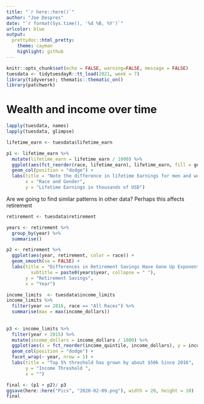 ```yaml
---
title: "`r here::here()`"
author: "Joe Despres"
date: "`r format(Sys.time(), '%d %B, %Y')`"
urlcolor: blue
output:
  prettydoc::html_pretty:
    theme: cayman
    highlight: github
---
```



```r
knitr::opts_chunk$set(echo = FALSE, warning=FALSE, message = FALSE) 
tuesdata <- tidytuesdayR::tt_load(2021, week = 7)
library(tidyverse); thematic::thematic_on()
library(patchwork)
```

# Wealth and income over time

```r
lapply(tuesdata, names)
lapply(tuesdata, glimpse)
```


```r
lifetime_earn <- tuesdata$lifetime_earn
```

```r
p1 <- lifetime_earn %>% 
  mutate(lifetime_earn = lifetime_earn / 1000) %>% 
  ggplot(aes(fct_reorder(race, lifetime_earn), lifetime_earn, fill = gender)) + 
  geom_col(position = "dodge") + 
  labs(title = "Note the difference in lifetime Earnings for men and women", 
       x = "Race and Gender",
       y = "Lifetime Earnings in thousands of USD")
```

Are we going to find similar patterns in other data? Perhaps this affects retirement
```r
retirement <- tuesdata$retirement

years <- retirement %>% 
  group_by(year) %>% 
  summarise()

p2 <- retirement %>% 
  ggplot(aes(year, retirement, color = race)) + 
  geom_smooth(se = FALSE) + 
  labs(title = "Differences in Retirement Savings Have Gone Up Exponentially Over the Years",
         subtitle = paste0(years$year, collapse = " "),
       y = "Retirement Savings", 
       x = "Year")
```

```r
income_limits  <- tuesdata$income_limits 
income_limits %>% 
  filter(year == 2016, race == "All Races") %>% 
  summarise(max = max(income_dollars))
  
  
p3 <- income_limits %>% 
  filter(year > 2015) %>% 
  mutate(income_dollars = income_dollars / 1000) %>% 
  ggplot(aes(x = fct_reorder(income_quintile, income_dollars), y = income_dollars, fill = income_quintile)) + 
  geom_col(position = "dodge") + 
  facet_wrap(~ year, nrow = 1) + 
  labs(title = "Top 5% threshold has grown by about $50k Since 2016",
       y = "Income Threshold ",
       x = "") 
```

```r
final <- (p1 + p2)/ p3
ggsave(here::here("Pics", "2020-02-09.png"), width = 20, height = 10)
final
```





